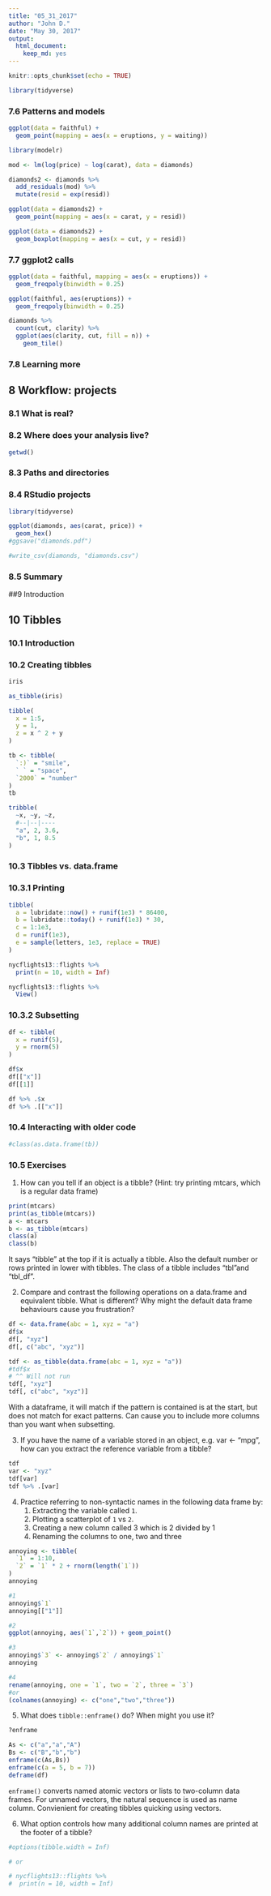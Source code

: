 ```yaml
---
title: "05_31_2017"
author: "John D."
date: "May 30, 2017"
output: 
  html_document: 
    keep_md: yes
---
```


```r
knitr::opts_chunk$set(echo = TRUE)
```

```r
library(tidyverse)
```

### 7.6 Patterns and models

```r
ggplot(data = faithful) + 
  geom_point(mapping = aes(x = eruptions, y = waiting))

library(modelr)

mod <- lm(log(price) ~ log(carat), data = diamonds)

diamonds2 <- diamonds %>% 
  add_residuals(mod) %>% 
  mutate(resid = exp(resid))

ggplot(data = diamonds2) + 
  geom_point(mapping = aes(x = carat, y = resid))

ggplot(data = diamonds2) + 
  geom_boxplot(mapping = aes(x = cut, y = resid))
```

### 7.7 ggplot2 calls

```r
ggplot(data = faithful, mapping = aes(x = eruptions)) + 
  geom_freqpoly(binwidth = 0.25)

ggplot(faithful, aes(eruptions)) + 
  geom_freqpoly(binwidth = 0.25)

diamonds %>% 
  count(cut, clarity) %>% 
  ggplot(aes(clarity, cut, fill = n)) + 
    geom_tile()
```

### 7.8 Learning more

## 8 Workflow: projects

### 8.1 What is real?

### 8.2 Where does your analysis live?

```r
getwd()
```

### 8.3 Paths and directories

### 8.4 RStudio projects

```r
library(tidyverse)

ggplot(diamonds, aes(carat, price)) + 
  geom_hex()
#ggsave("diamonds.pdf")

#write_csv(diamonds, "diamonds.csv")
```

### 8.5 Summary

##9 Introduction

## 10 Tibbles

### 10.1 Introduction

### 10.2 Creating tibbles

```r
iris

as_tibble(iris)

tibble(
  x = 1:5, 
  y = 1, 
  z = x ^ 2 + y
)

tb <- tibble(
  `:)` = "smile", 
  ` ` = "space",
  `2000` = "number"
)
tb

tribble(
  ~x, ~y, ~z,
  #--|--|----
  "a", 2, 3.6,
  "b", 1, 8.5
)
```

### 10.3 Tibbles vs. data.frame

### 10.3.1 Printing


```r
tibble(
  a = lubridate::now() + runif(1e3) * 86400,
  b = lubridate::today() + runif(1e3) * 30,
  c = 1:1e3,
  d = runif(1e3),
  e = sample(letters, 1e3, replace = TRUE)
)

nycflights13::flights %>% 
  print(n = 10, width = Inf)

nycflights13::flights %>% 
  View()
```

### 10.3.2 Subsetting

```r
df <- tibble(
  x = runif(5),
  y = rnorm(5)
)

df$x
df[["x"]]
df[[1]]

df %>% .$x
df %>% .[["x"]]
```

### 10.4 Interacting with older code

```r
#class(as.data.frame(tb))
```

### 10.5 Exercises

1. How can you tell if an object is a tibble? (Hint: try printing mtcars, which is a regular data frame)

```r
print(mtcars)
print(as_tibble(mtcars))
a <- mtcars
b <- as_tibble(mtcars)
class(a)
class(b)
```

It says "tibble" at the top if it is actually a tibble. Also the default number or rows printed in lower with tibbles. The class of a tibble includes "tbl"and "tbl_df".

2. Compare and contrast the following operations on a data.frame and equivalent tibble. What is different? Why might the default data frame behaviours cause you frustration?

```r
df <- data.frame(abc = 1, xyz = "a")
df$x
df[, "xyz"]
df[, c("abc", "xyz")]

tdf <- as_tibble(data.frame(abc = 1, xyz = "a"))
#tdf$x
# ^^ Will not run
tdf[, "xyz"]
tdf[, c("abc", "xyz")]
```

With a dataframe, it will match if the pattern is contained is at the start, but does not match for exact patterns. Can cause you to include more columns than you want when subsetting.

3. If you have the name of a variable stored in an object, e.g. var <- "mpg", how can you extract the reference variable from a tibble?

```r
tdf
var <- "xyz"
tdf[var]
tdf %>% .[var]
```

4. Practice referring to non-syntactic names in the following data frame by:
    1.  Extracting the variable called `1`.
    2.  Plotting a scatterplot of `1` vs `2`.
    3. Creating a new column called 3 which is 2 divided by 1
    4. Renaming the columns to one, two and three
    
```r
annoying <- tibble(
  `1` = 1:10,
  `2` = `1` * 2 + rnorm(length(`1`))
)
annoying

#1
annoying$`1`
annoying[["1"]]

#2
ggplot(annoying, aes(`1`,`2`)) + geom_point()

#3
annoying$`3` <- annoying$`2` / annoying$`1`
annoying

#4
rename(annoying, one = `1`, two = `2`, three = `3`)
#or
(colnames(annoying) <- c("one","two","three"))
```

5. What does `tibble::enframe()` do? When might you use it?

```r
?enframe

As <- c("a","a","A")
Bs <- c("B","b","b")
enframe(c(As,Bs))
enframe(c(a = 5, b = 7))
deframe(df)
```

`enframe()` converts named atomic vectors or lists to two-column data frames. For unnamed vectors, the natural sequence is used as name column. Convienient for creating tibbles quicking using vectors.

6. What option controls how many additional column names are printed at the footer of a tibble?

```r
#options(tibble.width = Inf)

# or

# nycflights13::flights %>% 
#  print(n = 10, width = Inf)

```


